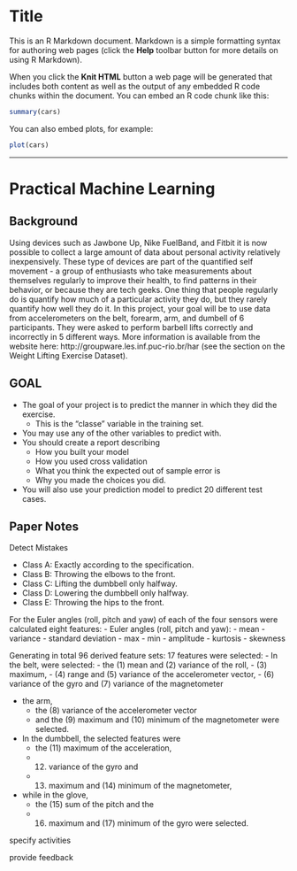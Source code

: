 Title
========================================================

This is an R Markdown document. Markdown is a simple formatting syntax for authoring web pages (click the **Help** toolbar button for more details on using R Markdown).

When you click the **Knit HTML** button a web page will be generated that includes both content as well as the output of any embedded R code chunks within the document. You can embed an R code chunk like this:

```r
summary(cars)
```

You can also embed plots, for example:

```r
plot(cars)
```


___

# Practical Machine Learning

## Background

Using devices such as Jawbone Up, Nike FuelBand, and Fitbit it is now possible to collect a large amount of data about personal activity relatively inexpensively. These type of devices are part of the quantified self movement - a group of enthusiasts who take measurements about themselves regularly to improve their health, to find patterns in their behavior, or because they are tech geeks. One thing that people regularly do is quantify how much of a particular activity they do, but they rarely quantify how well they do it. In this project, your goal will be to use data from accelerometers on the belt, forearm, arm, and dumbell of 6 participants. They were asked to perform barbell lifts correctly and incorrectly in 5 different ways. More information is available from the website here: http://groupware.les.inf.puc-rio.br/har (see the section on the Weight Lifting Exercise Dataset). 

## GOAL
  - The goal of your project is to predict the manner in which they did the exercise. 
    - This is the "classe" variable in the training set.
  
  - You may use any of the other variables to predict with. 
  - You should create a report describing 
    - How you built your model
    - How you used cross validation
    - What you think the expected out of sample error is
    - Why you made the choices you did. 
    
  - You will also use your prediction model to predict 20 different test cases. 

## Paper Notes

Detect Mistakes

  - Class A: Exactly according to the specification.
  - Class B: Throwing the elbows to the front. 
  - Class C: Lifting the dumbbell only halfway.
  - Class D: Lowering the dumbbell only halfway.
  - Class E: Throwing the hips to the front.
  
For the Euler angles (roll, pitch and yaw) of each of the four sensors were calculated eight features:
- Euler angles (roll, pitch and yaw):
    - mean
    - variance
    - standard deviation
    - max
    - min
    - amplitude
    - kurtosis
    - skewness

Generating in total 96 derived feature sets: 17 features were selected: 
- In the belt, were selected:
    - the (1) mean and (2) variance of the roll,
    - (3) maximum, 
    - (4) range and (5) variance of the accelerometer vector,
    - (6) variance of the gyro and (7) variance of the magnetometer

- the arm, 
    - the (8) variance of the accelerometer vector 
    - and the (9) maximum and (10) minimum of the magnetometer were selected.
    
- In the dumbbell, the selected features were 
    - the (11) maximum of the acceleration, 
    - (12) variance of the gyro and 
    - (13) maximum and (14) minimum of the magnetometer, 
    
- while in the glove, 
    - the (15) sum of the pitch and the 
    - (16) maximum and (17) minimum of the gyro were selected.


specify activities

provide feedback



